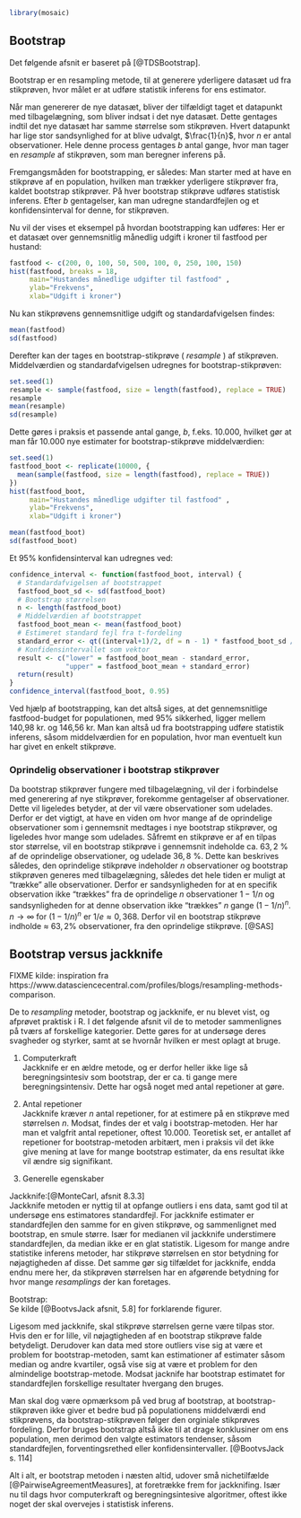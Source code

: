 ```r
library(mosaic)
```
## Bootstrap

Det følgende afsnit er baseret på [@TDSBootstrap].

Bootstrap er en resampling metode, til at generere yderligere datasæt ud fra stikprøven, hvor målet er at udføre statistik inferens for ens estimator.

Når man genererer de nye datasæt, bliver der tilfældigt taget et datapunkt med tilbagelægning, som bliver indsat i det nye datasæt. Dette gentages indtil det nye datasæt har samme størrelse som stikprøven. Hvert datapunkt har lige stor sandsynlighed for at blive udvalgt, $\frac{1}{n}$, hvor $n$ er antal observationer. Hele denne process gentages $b$ antal gange, hvor man tager en _resample_ af stikprøven, som man beregner inferens på.

Fremgangsmåden for bootstrapping, er således:
Man starter med at have en stikprøve af en population, hvilken man trækker yderligere stikprøver fra, kaldet bootstrap stikprøver. På hver bootstrap stikprøve udføres statistisk inferens.
Efter $b$ gentagelser, kan man udregne standardfejlen og et konfidensinterval for denne, for stikprøven.

Nu vil der vises et eksempel på hvordan bootstrapping kan udføres:
Her er et datasæt over gennemsnitlig månedlig udgift i kroner til fastfood per hustand:

```r
fastfood <- c(200, 0, 100, 50, 500, 100, 0, 250, 100, 150)
hist(fastfood, breaks = 18,
     main="Hustandes månedlige udgifter til fastfood" ,
     ylab="Frekvens",
     xlab="Udgift i kroner")
```

Nu kan stikprøvens gennemsnitlige udgift og standardafvigelsen findes:

```r
mean(fastfood)
sd(fastfood)
```

Derefter kan der tages en bootstrap-stikprøve ( _resample_ ) af stikprøven. Middelværdien og standardafvigelsen udregnes for bootstrap-stikprøven:

```r
set.seed(1)
resample <- sample(fastfood, size = length(fastfood), replace = TRUE)
resample
mean(resample)
sd(resample)
```

Dette gøres i praksis et passende antal gange, $b$, f.eks. 10.000, hvilket gør at man får 10.000 nye estimater for bootstrap-stikprøve middelværdien:

```r
set.seed(1)
fastfood_boot <- replicate(10000, {
  mean(sample(fastfood, size = length(fastfood), replace = TRUE))
})
hist(fastfood_boot,
     main="Hustandes månedlige udgifter til fastfood" ,
     ylab="Frekvens",
     xlab="Udgift i kroner")

mean(fastfood_boot)
sd(fastfood_boot)
```

Et 95% konfidensinterval kan udregnes ved:
```r
confidence_interval <- function(fastfood_boot, interval) {
  # Standardafvigelsen af bootstrappet
  fastfood_boot_sd <- sd(fastfood_boot)
  # Bootstrap størrelsen
  n <- length(fastfood_boot)
  # Middelværdien af bootstrappet
  fastfood_boot_mean <- mean(fastfood_boot)
  # Estimeret standard fejl fra t-fordeling
  standard_error <- qt((interval+1)/2, df = n - 1) * fastfood_boot_sd / sqrt(n)
  # Konfidensintervallet som vektor
  result <- c("lower" = fastfood_boot_mean - standard_error,
              "upper" = fastfood_boot_mean + standard_error)
  return(result)
}
confidence_interval(fastfood_boot, 0.95)
```

Ved hjælp af bootstrapping, kan det altså siges, at det gennemsnitlige fastfood-budget for populationen, med 95% sikkerhed, ligger mellem 140,98 kr. og 146,56 kr.
Man kan altså ud fra bootstrapping udføre statistik inferens, såsom middelværdien for en population, hvor man eventuelt kun har givet en enkelt stikprøve.


### Oprindelig observationer i bootstrap stikprøver

Da bootstrap stikprøver fungere med tilbagelægning, vil der i forbindelse med generering af nye stikprøver, forekomme gentagelser af observationer. Dette vil ligeledes betyder, at der vil være observationer som udelades. Derfor er det vigtigt, at have en viden om hvor mange af de oprindelige observationer som i gennemsnit medtages i nye bootstrap stikprøver, og ligeledes hvor mange som udelades.
Såfremt en stikprøve er af en tilpas stor størrelse, vil en bootstrap stikprøve i gennemsnit indeholde ca. $63,2~\%$ af de oprindelige observationer, og udelade $36,8~\%$. Dette kan beskrives således, den oprindelige stikprøve indeholder _n_ observationer og bootstrap stikprøven generes med tilbagelægning, således det hele tiden er muligt at "trække" alle observationer. Derfor er sandsynligheden for at en specifik observation ikke "trækkes" fra de oprindelige _n_ observationer $1-1/n$ og sandsynligheden for at denne observation ikke "trækkes" _n_ gange $(1-1/n)^n$. $n \rightarrow  \infty ~\text{for} ~ (1-1/n)^n$ er $1/e \approx 0,368$. Derfor vil en bootstrap stikprøve indholde $\approx$ $63,2\%$ observationer, fra den oprindelige stikprøve. [@SAS]

## Bootstrap versus jackknife

FIXME kilde: inspiration fra https://www.datasciencecentral.com/profiles/blogs/resampling-methods-comparison. 

De to _resampling_ metoder, bootstrap og jackknife, er nu blevet vist, og afprøvet praktisk i R. I det følgende afsnit vil de to metoder sammenlignes på tværs af forskellige kategorier. Dette gøres for at undersøge deres svagheder og styrker, samt at se hvornår hvilken er mest oplagt at bruge. 

1. Computerkraft\
Jackknife er en ældre metode, og er derfor heller ikke lige så beregningsintesiv som bootstrap, der er ca. ti gange mere beregningsintensiv. Dette har også noget med antal repetioner at gøre.

2. Antal repetioner\
Jackknife kræver $n$ antal repetioner, for at estimere på en stikprøve med størrelsen $n$. Modsat, findes der et valg i bootstrap-metoden. Her har man et valgfrit antal repetioner, oftest 10.000. Teoretisk set, er antallet af repetioner for bootstrap-metoden arbitært, men i praksis vil det ikke give mening at lave for mange bootstrap estimater, da ens resultat ikke vil ændre sig signifikant.

3. Generelle egenskaber\

Jackknife:[@MonteCarl, afsnit 8.3.3]\
Jackknife metoden er nyttig til at opfange outliers i ens data, samt god til at undersøge ens estimatores standardfejl.
For jackknife estimater er standardfejlen den samme for en given stikprøve, og sammenlignet med bootstrap, en smule større. Især for medianen vil jackknife understimere standardfejlen, da median ikke er en glat statistik.
Ligesom for mange andre statistike inferens metoder, har stikprøve størrelsen en stor betydning for nøjagtigheden af disse. Det samme gør sig tilfældet for jackknife, endda endnu mere her, da stikprøven størrelsen har en afgørende betydning for hvor mange _resamplings_ der kan foretages. 

Bootstrap:\
Se kilde [@BootvsJack afsnit, 5.8] for forklarende figurer.

Ligesom med jackknife, skal stikprøve størrelsen gerne være tilpas stor. Hvis den er for lille, vil nøjagtigheden af en bootstrap stikprøve falde betydeligt.
Derudover kan data med store outliers vise sig at være et problem for bootstrap-metoden, samt kan estimationer af estimater såsom median og andre kvartiler, også vise sig at være et problem for den almindelige bootstrap-metode. Modsat jacknife har bootstrap estimatet for standardfejlen forskellige resultater hvergang den bruges. 

Man skal dog være opmærksom på ved brug af bootstrap, at bootstrap-stikprøven ikke giver et bedre bud på populationens middelværdi end stikprøvens, da bootstrap-stikprøven følger den orginiale stikprøves fordeling. Derfor bruges bootstrap altså ikke til at drage konklusiner om ens population, men derimod den valgte estimators tendenser, såsom standardfejlen, forventingsrethed eller konfidensintervaller. [@BootvsJack s. 114]


Alt i alt, er bootstrap metoden i næsten altid, udover små nichetilfælde [@PairwiseAgreementMeasures], at foretrække frem for jackknifing. Især nu til dags hvor computerkraft og beregningsintesive algoritmer, oftest ikke noget der skal overvejes i statistisk inferens. 
